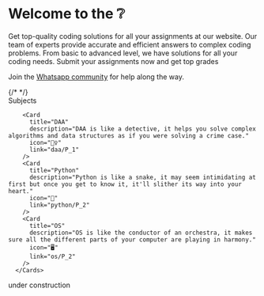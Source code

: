 




# Welcome to the ❔

Get top-quality coding solutions for all your assignments at our website. Our team of experts provide accurate and 
efficient answers to complex coding problems. From basic to advanced level, we have solutions for all your coding 
needs. Submit your assignments now and get top grades

Join the [Whatsapp community](https://google.com) for help along the way.


      
<div className="mt-8">
  {/* <Tabs items={['🧑‍💻 Developing']}>
    <Cards  num={2}>
   <Card title="ADT" description="Get started building in minutes!" icon="⏱" link="adt/p_2" />
      <Card title="ADT" description="Get started building in minutes!" icon="⏱" link="adt/p_2" />

   <Card title="ADT" description="Get started building in minutes!" icon="⏱" link="adt/p_2" />

   <Card title="ADT" description="Get started building in minutes!" icon="⏱" link="adt/p_2" />

   <Card title="Hello world" description="Card Description nothing yet" link="#" />
    </Cards></Tabs> */}

   <div className="mb-4 text-xl font-bold">Subjects</div>
      <Cards num={2}>
      <Card
          title="ADT"
          description="ADT is like java ka bachha 👶"
          icon="👼"
          link="adt/p_2"
        />

        <Card
          title="DAA"
          description="DAA is like a detective, it helps you solve complex algorithms and data structures as if you were solving a crime case."
          icon="🕵️‍♀️"
          link="daa/P_1"
        />
        <Card
          title="Python"
          description="Python is like a snake, it may seem intimidating at first but once you get to know it, it'll slither its way into your heart."
          icon="🐍"
          link="python/P_2"
        />
        <Card
          title="OS"
          description="OS is like the conductor of an orchestra, it makes sure all the different parts of your computer are playing in harmony."
          icon="🖥️"
          link="os/P_2"
        />
      </Cards>


    
</div>


<Analytics />
  
    
 

<Callout type="warning" emoji="⚠️">
  under construction
</Callout>


